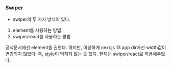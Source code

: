 ### Swiper

- swiper의 두 가지 방식이 있다.

1.  element를 사용하는 방법
2.  swiper/react를 사용하는 방법

공식문서에선 element를 권한다.
하지만, 이상하게 next.js 13 app dir에선 width값이 변경되지 않았다. 즉, style이 먹히지 않는 듯 했다.
현재는 swiper/react로 적용해주었다.
